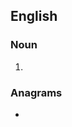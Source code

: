 ==English==

===Noun===
{{head|en|noun plural form}}

# {{plural of|hiker|lang=en}}

===Anagrams===
* {{anagrams|en|shriek|shrike}}